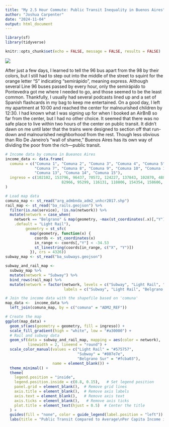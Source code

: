 ```yaml
---
title: "My 2.5 Hour Commute: Public Transit Inequality in Buenos Aires"
author: "Joshua Carpenter"
date: "2024-11-04"
output: html_document
---
```


```r
library(sf)
library(tidyverse)

knitr::opts_chunk$set(echo = FALSE, message = FALSE, results = FALSE)
```

![](linea_belgrano_sur_exterior.jpg)

After just a few days, I learned to tell the 96 bus apart from the 98 by their colors, but I still had to step out into the middle of the street to squint for the orange letter "S" indicating "semirápido", meaning express. Although several Line 96 buses passed by every hour, only the semirápido to Pontevedra got me where I needed to go, and those seemed to be the least common. Thankfully, I usually had several podcasts lined up and a set of Spanish flashcards in my bag to keep me entertained. On a good day, I left my apartment at 10:00 and reached the center for malnourished children by 12:30. I had known what I was signing up for when I booked an AirBnB so far from the center, but I had no other choice. It seemed that there was no safe place to live within two hours of the center on public transit. It didn't dawn on me until later that the trains were designed to section off that run-down and malnourished neighborhood from the rest. Though less obvious than Rio De Janeiro's "wall of shame," Buenos Aires has its own way of dividing the poor from the rich&mdash;public transit.




```r
# Income data by comuna in Bueanos Aires
income_data <- data.frame(
  comuna = c("Comuna 1", "Comuna 2", "Comuna 3", "Comuna 4", "Comuna 5", "Comuna 6",
             "Comuna 7", "Comuna 8", "Comuna 9", "Comuna 10", "Comuna 11", "Comuna 12",
             "Comuna 13", "Comuna 14", "Comuna 15"),
  ingreso = c(102102, 153796, 96437, 70572, 124227, 137843, 102870, 48860, 
                         82966, 95299, 116131, 118806, 154354, 158606, 125320)
)

# Load map data
comuna_map <- st_read("arg_admbnda_adm2_unhcr2017.shp")
rail_map <- st_read("ba_rails.geojson") %>%
  filter(is.na(service), !is.na(network)) %>%
  mutate(network = case_when(
    network == "Belgrano" & map(geometry, ~max(st_coordinates(.x)[,"Y"])) < -34.6 ~ "Belgrano Sur",
    .default = "Light Rail"),
         geometry = st_sfc(
           map(geometry, function(x) {
             coords <- st_coordinates(x)
             in_range <- coords[,"Y"] < -34.53
             st_linestring(coords[in_range, c("X", "Y")])
           }), crs = 4326))
subway_map <- st_read("ba_subways.geojson")

subway_and_rail_map <-
  subway_map %>%
  mutate(network = "Subway") %>%
  bind_rows(rail_map) %>%
  mutate(network = factor(network, levels = c("Subway", "Light Rail", "Belgrano Sur"), 
                          labels = c("Subway", "Light Rail", "Belgrano Sur")))

# Join the income data with the shapefile based on 'comuna'
map_data <-  income_data %>%
  left_join(comuna_map, by = c("comuna" = "ADM2_REF"))

# Create the map
ggplot(map_data) +
  geom_sf(aes(geometry = geometry, fill = ingreso)) +
  scale_fill_gradient(high = "white", low = "#a30000") +
  # Rail and subway data
  geom_sf(data = subway_and_rail_map, mapping = aes(color = network),
          linewidth = 2, lineend = "round") +
  scale_color_manual(values = c("Light Rail" = "#575757", 
                                "Subway" = "#807e7e",
                                "Belgrano Sur" = "#fcba03"),
                     name = element_blank()) +
  theme_minimal() +
  theme(
    legend.position = "inside",
    legend.position.inside = c(0.8, 0.15),   # Set legend position
    panel.grid = element_blank(),  # Remove grid lines
    axis.title = element_blank(),  # Remove axis labels
    axis.text = element_blank(),   # Remove axis text
    axis.ticks = element_blank(),   # Remove axis ticks
    plot.title = element_text(hjust = 0.5)  # Center the title
  ) +
  guides(fill = "none", color = guide_legend(label.position = "left")) +
  labs(title = "Public Transit Compared to Average\nPer Capita Income in Buenos Aires")
```

